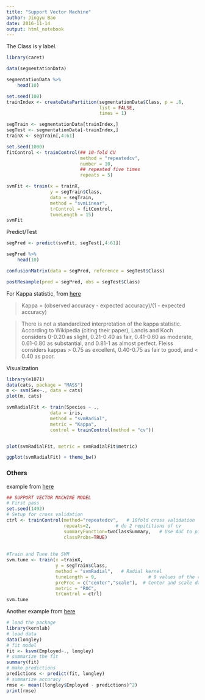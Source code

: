 ---
title: "Support Vector Machine"
author: Jingyu Bao
date: 2016-11-14
output: html_notebook
---


The Class is y label.

```{r}
library(caret)

data(segmentationData)

segmentationData %>% 
    head(10)

set.seed(100)
trainIndex <- createDataPartition(segmentationData$Class, p = .8, 
                                  list = FALSE, 
                                  times = 1)

segTrain <- segmentationData[trainIndex,]
segTest <- segmentationData[-trainIndex,]
trainX <- segTrain[,4:61]

set.seed(1000)
fitControl <- trainControl(## 10-fold CV
                           method = "repeatedcv",
                           number = 10,
                           ## repeated five times
                           repeats = 5)

svmFit <- train(x = trainX, 
                y = segTrain$Class,
                data = segTrain,
                method = "svmLinear", 
                trControl = fitControl,
                tuneLength = 15)
svmFit
```

Predict/Test
```{r}
segPred <- predict(svmFit, segTest[,4:61])

segPred %>% 
    head(10)

confusionMatrix(data = segPred, reference = segTest$Class)

postResample(pred = segPred, obs = segTest$Class)
```




For Kappa statistic, from [here](http://stats.stackexchange.com/questions/82162/kappa-statistic-in-plain-english)

> Kappa = (observed accuracy - expected accuracy)/(1 - expected accuracy)

> There is not a standardized interpretation of the kappa statistic. According to Wikipedia (citing their paper), Landis and Koch considers 0-0.20 as slight, 0.21-0.40 as fair, 0.41-0.60 as moderate, 0.61-0.80 as substantial, and 0.81-1 as almost perfect. Fleiss considers kappas > 0.75 as excellent, 0.40-0.75 as fair to good, and < 0.40 as poor.


Visualization

```{r}
library(e1071)
data(cats, package = "MASS")
m <- svm(Sex~., data = cats)
plot(m, cats)

svmRadialFit <- train(Species ~ .,
                data = iris, 
                method = "svmRadial", 
                metric = "Kappa",
                control = trainControl(method = "cv"))


plot(svmRadialFit, metric = svmRadialFit$metric)

ggplot(svmRadialFit) + theme_bw()
```



### Others


example from [here](https://www.r-bloggers.com/the-5th-tribe-support-vector-machines-and-caret/)

```{r}
## SUPPORT VECTOR MACHINE MODEL
# First pass
set.seed(1492)
# Setup for cross validation
ctrl <- trainControl(method="repeatedcv",   # 10fold cross validation
                     repeats=2,		    # do 2 repititions of cv
                     summaryFunction=twoClassSummary,	# Use AUC to pick the best model
                     classProbs=TRUE)
 
 
#Train and Tune the SVM
svm.tune <- train(x =trainX,
                  y = segTrain$Class,
                  method = "svmRadial",   # Radial kernel
                  tuneLength = 9,					# 9 values of the cost function
                  preProc = c("center","scale"),  # Center and scale data
                  metric = "ROC",
                  trControl = ctrl)
svm.tune
```


Another example from [here](http://machinelearningmastery.com/non-linear-regression-in-r/)

```{r}
# load the package
library(kernlab)
# load data
data(longley)
# fit model
fit <- ksvm(Employed~., longley)
# summarize the fit
summary(fit)
# make predictions
predictions <- predict(fit, longley)
# summarize accuracy
rmse <- mean((longley$Employed - predictions)^2)
print(rmse)
```

